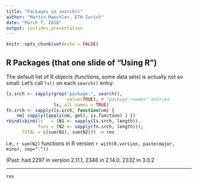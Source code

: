 ```yaml
---
title: "Packages in search()"
author: "Martin Maechler, ETH Zurich"
date: "March 7, 2016"
output: ioslides_presentation
---
```


```r
knitr::opts_chunk$set(echo = FALSE)
```

## R Packages (that one slide of "Using R")

The default list of R objects (functions, some data sets) is actually not so small: Let's call `ls()` on each `search()` entry:
```r
ls.srch <- sapply(grep("package:", search(),
                       value=TRUE), # "package:<name>" entries
                  ls, all.names = TRUE)
fn.srch <- sapply(ls.srch, function(nm) {
    nm[ sapply(lapply(nm, get), is.function) ] })
rbind(cbind(ls   = (N1 <- sapply(ls.srch, length)),
            funs = (N2 <- sapply(fn.srch, length))),
      TOTAL = c(sum(N1), sum(N2))) -> res
```
i.e., `r sum(N2)` functions in
R version `r with(R.version, paste(major, minor, sep="."))`

(Past: had 2297 in version 2.11.1,  2348 in 2.14.0,  2332 in 3.0.2

----
```r
res
```

